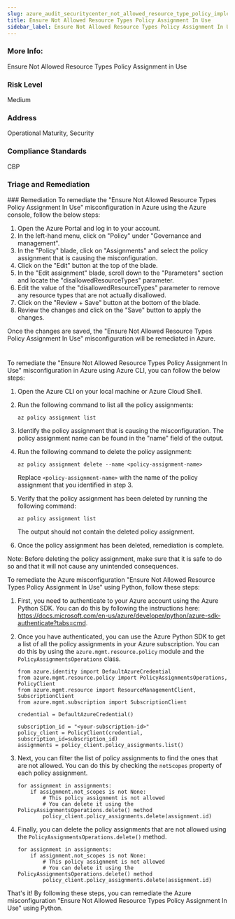 ```yaml
---
slug: azure_audit_securitycenter_not_allowed_resource_type_policy_implemented
title: Ensure Not Allowed Resource Types Policy Assignment In Use
sidebar_label: Ensure Not Allowed Resource Types Policy Assignment In Use
---
```


### More Info:

Ensure Not Allowed Resource Types Policy Assignment in Use

### Risk Level

Medium

### Address

Operational Maturity, Security

### Compliance Standards

CBP

### Triage and Remediation
<Tabs>
<Tab title='Remediation'>
### Remediation

<AccordionGroup>
<Accordion title='Using Console' defaultOpen='true'>
To remediate the "Ensure Not Allowed Resource Types Policy Assignment In Use" misconfiguration in Azure using the Azure console, follow the below steps:

1. Open the Azure Portal and log in to your account.
2. In the left-hand menu, click on "Policy" under "Governance and management".
3. In the "Policy" blade, click on "Assignments" and select the policy assignment that is causing the misconfiguration.
4. Click on the "Edit" button at the top of the blade.
5. In the "Edit assignment" blade, scroll down to the "Parameters" section and locate the "disallowedResourceTypes" parameter.
6. Edit the value of the "disallowedResourceTypes" parameter to remove any resource types that are not actually disallowed.
7. Click on the "Review + Save" button at the bottom of the blade.
8. Review the changes and click on the "Save" button to apply the changes.

Once the changes are saved, the "Ensure Not Allowed Resource Types Policy Assignment In Use" misconfiguration will be remediated in Azure.

#
</Accordion>

<Accordion title='Using CLI'>
To remediate the "Ensure Not Allowed Resource Types Policy Assignment In Use" misconfiguration in Azure using Azure CLI, you can follow the below steps:

1. Open the Azure CLI on your local machine or Azure Cloud Shell.

2. Run the following command to list all the policy assignments:

   ```
   az policy assignment list
   ```

3. Identify the policy assignment that is causing the misconfiguration. The policy assignment name can be found in the "name" field of the output.

4. Run the following command to delete the policy assignment:

   ```
   az policy assignment delete --name <policy-assignment-name>
   ```

   Replace `<policy-assignment-name>` with the name of the policy assignment that you identified in step 3.

5. Verify that the policy assignment has been deleted by running the following command:

   ```
   az policy assignment list
   ```

   The output should not contain the deleted policy assignment.

6. Once the policy assignment has been deleted, remediation is complete.

Note: Before deleting the policy assignment, make sure that it is safe to do so and that it will not cause any unintended consequences.
</Accordion>

<Accordion title='Using Python'>
To remediate the Azure misconfiguration "Ensure Not Allowed Resource Types Policy Assignment In Use" using Python, follow these steps:

1. First, you need to authenticate to your Azure account using the Azure Python SDK. You can do this by following the instructions here: https://docs.microsoft.com/en-us/azure/developer/python/azure-sdk-authenticate?tabs=cmd.

2. Once you have authenticated, you can use the Azure Python SDK to get a list of all the policy assignments in your Azure subscription. You can do this by using the `azure.mgmt.resource.policy` module and the `PolicyAssignmentsOperations` class.

   ```
   from azure.identity import DefaultAzureCredential
   from azure.mgmt.resource.policy import PolicyAssignmentsOperations, PolicyClient
   from azure.mgmt.resource import ResourceManagementClient, SubscriptionClient
   from azure.mgmt.subscription import SubscriptionClient

   credential = DefaultAzureCredential()

   subscription_id = "<your-subscription-id>"
   policy_client = PolicyClient(credential, subscription_id=subscription_id)
   assignments = policy_client.policy_assignments.list()
   ```

3. Next, you can filter the list of policy assignments to find the ones that are not allowed. You can do this by checking the `notScopes` property of each policy assignment.

   ```
   for assignment in assignments:
       if assignment.not_scopes is not None:
           # This policy assignment is not allowed
           # You can delete it using the PolicyAssignmentsOperations.delete() method
           policy_client.policy_assignments.delete(assignment.id)
   ```

4. Finally, you can delete the policy assignments that are not allowed using the `PolicyAssignmentsOperations.delete()` method.

   ```
   for assignment in assignments:
       if assignment.not_scopes is not None:
           # This policy assignment is not allowed
           # You can delete it using the PolicyAssignmentsOperations.delete() method
           policy_client.policy_assignments.delete(assignment.id)
   ```

That's it! By following these steps, you can remediate the Azure misconfiguration "Ensure Not Allowed Resource Types Policy Assignment In Use" using Python.
</Accordion>

</AccordionGroup>
</Tab>
</Tabs>

